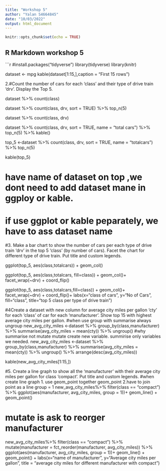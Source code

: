 ```yaml
---
title: "Workshop 5"
author: "Yalan S4664845"
date: "10/03/2022"
output: html_document
---
```


```r
knitr::opts_chunk$set(echo = TRUE)
```

## R Markdown workshop 5



```r
#install.packages("tidyverse")
library(tidyverse)
library(knitr)

dataset <- mpg
kable(dataset[1:15,],caption = "First 15 rows")

2.#Count the number of cars for each 'class' and their type of drive train 'drv'. Display the Top 5.

dataset %>%
  count(class)

dataset %>%
  count(class, drv, sort = TRUE) %>%
  top_n(5)

dataset %>%
  count(class, drv)

dataset %>%
  count(class, drv, sort = TRUE, name = "total cars") %>%
  top_n(5) %>%
  kable()

 top_5 <-dataset %>%
  count(class, drv, sort = TRUE, name = "totalcars") %>%
  top_n(5)
 
kable(top_5)

# have name of dataset on top ,we dont need to add dataset mane in ggploy or kable.
# if use ggplot or kable peparately, we have to ass dataset name


#3. Make a bar chart to show the number of cars per each type of drive train 'drv' in the top 5 'class' (by number of cars). Facet the chart for different type of drive train. Put title and custom legends.

ggplot(top_5, aes(class,totalcars)) +
  geom_col()

ggplot(top_5, aes(class,totalcars, fill=class)) +
  geom_col()+
  facet_wrap(~drv) +
  coord_flip()


ggplot(top_5, aes(class,totalcars,fill=class)) +
  geom_col()+
  facet_wrap(~drv) +
  coord_flip()+
  labs(x="class of cars", y="No of Cars", fill="class", title="top 5 class per type of drive train")

#4Create a dataset with new column for average city miles per gallon 'cty' for each 'class' of car for each 'manufacturer'. Show top 15 with highest average city miles per gallon.
#when use group with summarise always ungroup
new_avg_city_miles <-dataset %>%
  group_by(class,manufacturer) %>%
  summarise(avg_city_miles = mean(cty)) %>%
  ungroup()
#why summarise not mutate mutate create new variable. summirise only variables we needed.
new_avg_city_miles <-dataset %>%
  group_by(class,manufacturer) %>%
  summarise(avg_city_miles = mean(cty)) %>%
  ungroup() %>%
  arrange(desc(avg_city_miles))

kable(new_avg_city_miles[1:15,])


#5. Create a line graph to show all the 'manufacturer' with their average city miles per gallon for class 'compact'. Put title and custom legends.
#when create line graph 1. use geom_point together  geom_point 2.have to join point as a line group = 1
new_avg_city_miles%>%
  filter(class == "compact")  %>%
  ggplot(aes(manufacturer, avg_city_miles, group = 1))+
  geom_line() +
  geom_point()

# mutate is ask to reorger manufacturer
new_avg_city_miles%>%
  filter(class == "compact")  %>%
  mutate(manufacturer = fct_reorder(manufacturer, avg_city_miles)) %>% 
  ggplot(aes(manufacturer, avg_city_miles, group = 1))+
  geom_line() +
  geom_point() +
  labs(x="name of manufacturer", y="Average city miles per gallon", title = "average city miles for different manufacturer with compact")
